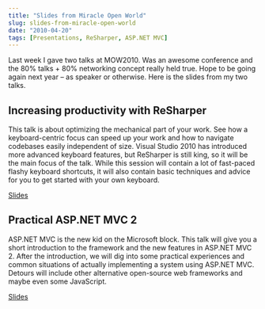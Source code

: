 ```yaml
---
title: "Slides from Miracle Open World"
slug: slides-from-miracle-open-world
date: "2010-04-20"
tags: [Presentations, ReSharper, ASP.NET MVC]
---
```

Last week I gave two talks at MOW2010. Was an awesome conference and the 80% talks + 80% networking concept really held true. Hope to be going again next year – as speaker or otherwise. Here is the slides from my two talks.
  
## Increasing productivity with ReSharper
This talk is about optimizing the mechanical part of your work. See how a keyboard-centric focus can speed up your work and how to navigate codebases easily independent of size. Visual Studio 2010 has introduced more advanced keyboard features, but ReSharper is still king, so it will be the main focus of the talk. While this session will contain a lot of fast-paced flashy keyboard shortcuts, it will also contain basic techniques and advice for you to get started with your own keyboard.
  
[Slides](/files/Productivity-with-ReSharper.pptx)
  
## Practical ASP.NET MVC 2
ASP.NET MVC is the new kid on the Microsoft block. This talk will give you a short introduction to the framework and the new features in ASP.NET MVC 2. After the introduction, we will dig into some practical experiences and common situations of actually implementing a system using ASP.NET MVC. Detours will include other alternative open-source web frameworks and maybe even some JavaScript.
  
[Slides](/files/Practical-ASP.NET-MVC.pptx)
